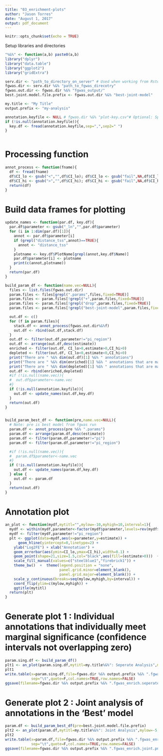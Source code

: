 ```yaml
---
title: "03_enrichment-plots"
author: "Jason Torres"
date: "August 1, 2017"
output: pdf_document
---
```


```r
knitr::opts_chunk$set(echo = TRUE)
```

Setup libraries and directories 

```r
"%&%" <- function(a,b) paste0(a,b) 
library("dplyr")
library("data.table")
library("ggplot2")
library("gridExtra")

serv.dir <- "path_to_directory_on_server" # Used when working from Rstudio locally but mounted to a server file system (e.g. MacOX-Fuse) 
fgwas.dir <- serv.dir %&% "path_to_fgwas_direcotry"
fgwas.out.dir <- fgwas.dir %&% "fgwas_output/"
best.joint.model.file.prefix <- fgwas.out.dir %&% "best-joint-model"

my.title <- "My Title"
output.prefix <- "my-analysis"

annotation.keyfile <- NULL # fgwas.dir %&% "plot-key.csv"# Optional: Specifiy if you have a comma-delimited csv file with annotation names (as they appear in the fgwas input file) on the left column and plotting names on the right column, column names should be Name and PlotName, otherwise set to NULL
if (!is.null(annotation.keyfile)){
  key.df <- fread(annotation.keyfile,sep=",",sep2=" ")
}



```

# Processing function 

```r

annot_process <- function(fname){
  df <- fread(fname)
  df$CI_lo <- gsub("<","",df$CI_lo); df$CI_lo <- gsub("fail",NA,df$CI_lo); df$CI_lo <- as.numeric(df$CI_lo)
  df$CI_hi <- gsub(">","",df$CI_hi); df$CI_hi <- gsub("fail",NA,df$CI_hi); df$CI_hi <- as.numeric(df$CI_hi)
  return(df)
}

```

# Build data frames for plotting  

```r


update_names <- function(par.df, key.df){
  par.df$parameter <- gsub("_ln","",par.df$parameter)
  for (i in 1:dim(par.df)[1]){
    annot <- par.df$parameter[i]
    if (grepl("distance_tss",annot)==TRUE){
      annot <- "distance_tss"
    }
    plotname <- key.df$PlotName[grepl(annot,key.df$Name)]
    par.df$parameter[i] <- plotname
    print(c(annot,plotname))
  }
  return(par.df)
}

build_param_df <- function(name.vec=NULL){
  files <- list.files(fgwas.out.dir)
  param.files <- files[grepl(".params",files,fixed=TRUE)]
  param.files <- param.files[!grepl("+",param.files,fixed=TRUE)]
  param.files <- param.files[!grepl("drop",param.files,fixed=TRUE)]  
  param.files <- param.files[!grepl("best-joint-model",param.files,fixed=TRUE)]  

  out.df <- c()
  for (f in param.files){
    stack.df <- annot_process(fgwas.out.dir%&%f)
    out.df <- rbind(out.df,stack.df)
  }
  out.df <- filter(out.df,parameter!="pi_region")
  out.df <- arrange(out.df,desc(estimate))
  enriched <- filter(out.df, CI_lo>0,estimate>0,CI_hi>0)
  depleted <- filter(out.df, CI_lo<0,estimate<0,CI_hi<0)
  print("There are " %&% dim(out.df)[1] %&% " annotations")
  print("There are " %&% dim(enriched)[1] %&% " annotations that are marginally ENRICHED")
  print("There are " %&% dim(depleted)[1] %&% " annotations that are marginally DEPLETED")
  out.df <- rbind(enriched,depleted)
  #if (!is.null(name.vec)){
  #  out.df$parameter<-name.vec
  #}
  if (!is.null(annotation.keyfile)){
    out.df <- update_names(out.df,key.df)
  }
  return(out.df)
}


build_param_best_df <- function(pre,name.vec=NULL){
  # Note: pre is best model from fgwas run 
  param.df <- annot_process(pre %&% ".params")
  param.df <- arrange(param.df,desc(estimate))
  param.df <- filter(param.df,parameter!="pi")
  param.df <- filter(param.df,parameter!="pi_region")

  #if (!is.null(name.vec)){
  #  param.df$parameter<-name.vec
  #}
  if (!is.null(annotation.keyfile)){
    out.df <- update_names(param.df,key.df)
  } else {
    out.df <- param.df
  }
  return(out.df)
}


```


# Annotation plot 

```r


an_plot <- function(mydf,mytitl="",mylow=-10,myhigh=10,interval=1){
  mydf <- within(mydf,parameter<-factor(mydf$parameter,levels=rev(mydf$parameter)))
  mydf <- filter(mydf,parameter!="pi_region")
  plt <- ggplot(data=mydf,aes(x=parameter,y=estimate)) + 
      geom_hline(yintercept=0,linetype=2) +
    ylab("Log2FE") + xlab("Annotation") + 
    geom_errorbar(aes(ymin=CI_lo,ymax=CI_hi),width=0.1) + 
    geom_point(shape=21,size=1.5,col="black",aes(fill=(estimate>0)))  +
    scale_fill_manual(values=c("steelblue1","firebrick1")) + 
    theme_bw()  +  theme(legend.position = "none",
                         panel.grid.minor=element_blank(),
                         panel.grid.major=element_blank()) + 
    scale_y_continuous(breaks=seq(mylow,myhigh,by=interval)) + 
    coord_flip(ylim=c(mylow,myhigh)) + 
    ggtitle(mytitl)
  return(plt)
}


```

# Generate plot 1 : Individual annotations that individually meet marginal significance (confidence intervals not overlapping zero) 

```r

param.sing.df <- build_param_df()
plt1 <- an_plot(param.sing.df,mytitl=my.title%&%": Seperate Analysis",mylow=-5,myhigh=5,interval=1)
plt1
write.table(x=param.sing.df,file=fgwas.dir %&% output.prefix %&% ".fgwas_enrich.seperate.txt",
            sep="\t",quote=F,col.names=TRUE,row.names=FALSE)
ggsave(filename=fgwas.dir %&% output.prefix %&% ".fgwas_enrich.seperate.png",plot=plt1,width=6,height=6)

```

# Generate plot 2 : Joint analysis of annotations in the 'Best' model 

```r

param.df <- build_param_best_df(pre=best.joint.model.file.prefix)
plt2 <- an_plot(param.df,mytitl=my.title%&%": Joint Analysis",mylow=-5,myhigh=5,interval=1)
plt2
write.table(x=param.df,file=fgwas.dir %&% output.prefix %&% ".fgwas_enrich.joint.txt",
            sep="\t",quote=F,col.names=TRUE,row.names=FALSE)
ggsave(filename=fgwas.dir %&% output.prefix %&% ".fgwas_enrich.joint.png",plot=plt2,width=6,height=6)

```

